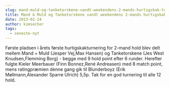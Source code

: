 ```yaml
---
slug: mand-muld-og-tanketorskene-vandt-weekendens-2-mands-hurtigskak-turnering
title: Mand & Muld og Tanketorskene vandt weekendens 2-mands hurtigskak turnering
date: 2013-02-24
author: kimsecher
tags:
  - seneste-nyt
---
```

Første pladsen i årets første hurtigskakturnering for 2-mand hold blev delt mellem Mand + Muld (Jesper Vej,Max Hansen) og Tanketorskene (Jes West Knudsen,Flemming Borg) - begge med 9 hold point efter 6 runder. Herefter fulgte Kieler Meerbauer (Finn Bonnez,René Andreasen) med 8 match point, mens ratingpræmien denne gang gik til Blunderboyz (Erik Møllmann,Alexander Sparre Ulrich) 5,5p. Tak for en god turnering til alle 12 hold.
